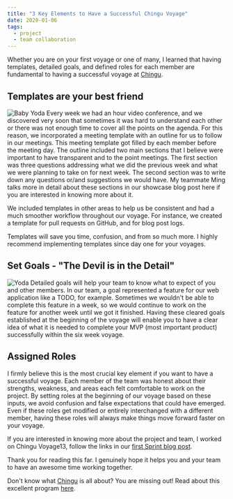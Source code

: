 ```yaml
---
title: "3 Key Elements to Have a Successful Chingu Voyage"
date: 2020-01-06
tags:
  - project
  - team collaboration
---
```


Whether you are on your first voyage or one of many, I learned that having templates, detailed goals, and defined roles for each member are fundamental to having a successful voyage at [Chingu](https://www.chingu.io/).

## Templates are your best friend
![Baby Yoda](./baby-yoda-memes.jpg)
Every week we had an hour video conference, and we discovered very soon that sometimes it was hard to understand each other or there was not enough time to cover all the points on the agenda. For this reason, we incorporated a meeting template with an outline for us to follow in our meetings. This meeting template got filled by each member before the meeting day. The outline included two main sections that I believe were important to have transparent and to the point meetings. The first section was three questions addressing what we did the previous week and what we were planning to take on for next week. The second section was to write down any questions or/and suggestions we would have. My teammate Ming talks more in detail about these sections in our showcase blog post here if you are interested in knowing more about it.

We included templates in other areas to help us be consistent and had a much smoother workflow throughout our voyage. For instance, we created a template for pull requests on GitHub, and for blog post logs.

Templates will save you time, confusion, and from so much more. I highly recommend implementing templates since day one for your voyages.


## Set Goals - "The Devil is in the Detail"
![Yoda](./yoda.jpg)
Detailed goals will help your team to know what to expect of you and other members. In our team, a goal represented a feature for our web application like a TODO, for example. Sometimes we wouldn't be able to complete this feature in a week, so we would continue to work on the feature for another week until we got it finished. Having these cleared goals established at the beginning of the voyage will enable you to have a clear idea of what it is needed to complete your MVP (most important product) successfully within the six week voyage.

## Assigned Roles
I firmly believe this is the most crucial key element if you want to have a successful voyage. Each member of the team was honest about their strengths, weakness, and areas each felt comfortable to work on the project. By setting roles at the beginning of our voyage based on these inputs, we avoid confusion and false expectations that could have emerged. Even if these roles get modified or entirely interchanged with a different member, having these roles will always make things move forward faster on your voyage.

If you are interested in knowing more about the project and team, I worked on Chingu Voyage13, follow the links in our [first Sprint blog post](https://medium.com/@mingyong/chingu-voyage-log-getting-ready-in-sprint-1-ba611ee4d210?sk=b4ae29cc217d78eb303243897e3ade71).

Thank you for reading this far. I genuinely hope it helps you and your team to have an awesome time working together.

Don't know what [Chingu](https://www.chingu.io/) is all about? You are missing out! Read about this excellent program [here](https://www.chingu.io/howitworks).